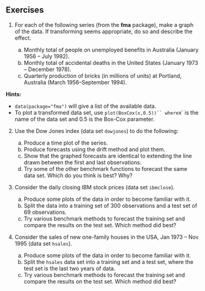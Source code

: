 ## Exercises

1. For each of the following series (from the <b>fma</b> package), make a graph of the data. If transforming seems appropriate, do so and describe the effect.

    a.  Monthly total of people on unemployed benefits in Australia (January 1956 -- July 1992).
    b.  Monthly total of accidental deaths in the United States (January 1973 -- December 1978).
    c.  Quarterly production of bricks (in millions of units) at Portland, Australia (March 1956–September 1994).

**Hints:**

 -  `data(package="fma")` will give a list of the available data.
 -  To plot a transformed data set, use `plot(BoxCox(x,0.5))`` where `x` is the name of the data set and 0.5 is the Box-Cox parameter.

2. Use the Dow Jones index (data set `dowjones`) to do the following:

    a.  Produce a time plot of the series.
    b.  Produce forecasts using the drift method and plot them.
    c.  Show that the graphed forecasts are identical to extending the line drawn between the first and last observations.
    d.  Try some of the other benchmark functions to forecast the same data set. Which do you think is best? Why?

3. Consider the daily closing IBM stock prices (data set `ibmclose`).

    a. Produce some plots of the data in order to become familiar with it.
    b.  Split the data into a training set of 300 observations and a test set of 69 observations.
    c.  Try various benchmark methods to forecast the training set and compare the results on the test set. Which method did best?


4.  Consider the sales of new one-family houses in the USA, Jan 1973 -- Nov 1995 (data set `hsales`).

    a. Produce some plots of the data in order to become familiar with it.
    b.  Split the `hsales` data set into a training set and a test set, where the test set is the last two years of data.
    c.  Try various benchmark methods to forecast the training set and compare the results on the test set. Which method did best?
